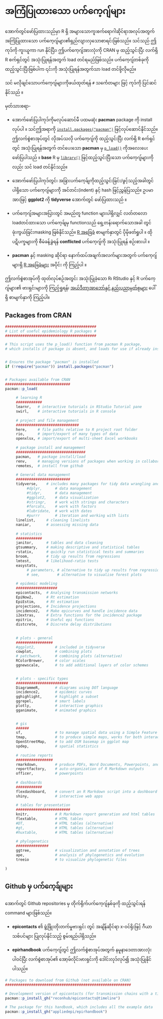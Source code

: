 # အကြံပြုထားသော ပက်ကေ့ဂျ်များ

<!-- ======================================================= -->

အောက်တွင်ဖော်ပြထားသည်မှာ R ရှိ အများသောကူးစက်ရောဂါဆိုင်ရာအလုပ်အတွက် အကြံပြုထားသော ပက်ကေ့ဂျ်များ၏ရှည်လျားလှသောစာရင်းဖြစ်သည်။ သင်သည် ဤကုဒ်ကို ကူးယူကာ run နိုင်ပြီး၊ ဤပက်ကေ့ဂျ်အားလုံးကို CRAN မှ ထည့်သွင်းပြီး လက်ရှိ R စက်ရှင်တွင် အသုံးပြုရန်အတွက် load တင်ရမည်ဖြစ်သည်။ ပက်ကေ့ဂျ်တစ်ခုကို ထည့်သွင်းပြီးဖြစ်ပါက ၎င်းကို အသုံးပြုရန်အတွက်သာ load တင်ဖို့လိုမည်။

သင် မလိုချင်သောပက်ကေ့ဂျ်များကိုဖယ်ထုတ်ရန် `#` သင်္ကေတများ ဖြင့် ကုဒ်ကို ပြင်ဆင်နိုင်သည် ။

မှတ်သားစရာ-

-   အောက်ဖော်ပြပါကုဒ်ကိုမလုပ်ဆောင်မီ ပထမဆုံး **pacman** package ကို install လုပ်ပါ ။ သင်ဤအရာကို [`install.packages("pacman")`](https://rdrr.io/r/utils/install.packages.html) ဖြင့်လုပ်ဆောင်နိုင်သည်။ ဤလက်စွဲစာအုပ်တွင် လိုအပ်သလို ပက်ကေ့ဂျ်ကို ထည့်သွင်းပြီး လက်ရှိ R စက်ရှင်တွင် အသုံးပြုရန်အတွက် တင်ပေးသော **pacman** မှ [`p_load()`](https://rdrr.io/pkg/pacman/man/p_load.html) ကိုအလေးပေးဖော်ပြပါသည် ။ **base** R မှ [`library()`](https://rdrr.io/r/base/library.html) ဖြင့်ထည့်သွင်းပြီးသော ပက်ကေ့ဂျ်များကိုလည်း သင် load တင်နိုင်သည်။

-   အောက်ဖော်ပြပါကုဒ်တွင်၊ အခြားပက်ကေ့ခ်ျကိုထည့်သွင်းခြင်း/ဖွင့်သည့်အခါတွင်ပါရှိသော ပက်ကေ့ဂျ်များကို အင်တင်း(indent) နှင့် hash ဖြင့်ညွှန်ပြသည်။ ဥပမာအားဖြင့် **ggplot2** ကို **tidyverse** အောက်တွင် ဖော်ပြထားသည် ။

-   ပက်ကေ့ဂျ်အများအပြားတွင် အမည်တူ function များပါရှိလျှင် လတ်တလော loadတင်ထားသော ပက်ကေ့ခ်ျမှ functionသည် ရှေ့တန်းရောက်သောအခါ တွင် ဖုံးကွယ်ခြင်းmasking ဖြစ်နိုင်သည်။ [R အခြေခံ](https://epirhandbook.com/en/r-basics.html#r-basics) စာမျက်နှာတွင် ပိုမိုဖတ်ရှုပါ ။ ထိုပဋိပက္ခများကို စီမံခန့်ခွဲရန် **conflicted** ပက်ကေ့ဂျ်ကို အသုံးပြုရန် စဉ်းစားပါ ။

-   **pacman** နှင့် masking ဆိုင်ရာ နောက်ထပ်အချက်အလက်များအတွက် ပက်ကေ့ဂျ်များရှိ [R အခြေခံများ](https://epirhandbook.com/en/r-basics.html#r-basics) အပိုင်း ကို ကြည့်ပါ ။

ဤလက်စွဲစာအုပ်ကို ထုတ်လုပ်စဉ်အတွင်း အသုံးပြုခဲ့သော R၊ RStudio နှင့် R ပက်ကေ့ဂျ်များ၏ ဗားရှင်းများကို ကြည့်ရှုရန်၊ [အယ်ဒီတာ့အာဘော်နှင့် နည်းပညာမှတ်စုများ](https://epirhandbook.com/en/editorial-and-technical-notes.html#editorial-and-technical-notes) ပေါ်ရှိ စာမျက်နှာကို ကြည့်ပါ။

## Packages from CRAN

```r

##########################################
# List of useful epidemiology R packages #
##########################################

# This script uses the p_load() function from pacman R package, 
# which installs if package is absent, and loads for use if already installed


# Ensures the package "pacman" is installed
if (!require("pacman")) install.packages("pacman")


# Packages available from CRAN
##############################
pacman::p_load(
     
     # learning R
     ############
     learnr,   # interactive tutorials in RStudio Tutorial pane
     swirl,    # interactive tutorials in R console
        
     # project and file management
     #############################
     here,     # file paths relative to R project root folder
     rio,      # import/export of many types of data
     openxlsx, # import/export of multi-sheet Excel workbooks 
     
     # package install and management
     ################################
     pacman,   # package install/load
     renv,     # managing versions of packages when working in collaborative groups
     remotes,  # install from github
     
     # General data management
     #########################
     tidyverse,    # includes many packages for tidy data wrangling and presentation
          #dplyr,      # data management
          #tidyr,      # data management
          #ggplot2,    # data visualization
          #stringr,    # work with strings and characters
          #forcats,    # work with factors 
          #lubridate,  # work with dates
          #purrr       # iteration and working with lists
     linelist,     # cleaning linelists
     naniar,       # assessing missing data
     
     # statistics  
     ############
     janitor,      # tables and data cleaning
     gtsummary,    # making descriptive and statistical tables
     rstatix,      # quickly run statistical tests and summaries
     broom,        # tidy up results from regressions
     lmtest,       # likelihood-ratio tests
     easystats,
          # parameters, # alternative to tidy up results from regressions
          # see,        # alternative to visualise forest plots 
     
     # epidemic modeling
     ###################
     epicontacts,  # Analysing transmission networks
     EpiNow2,      # Rt estimation
     EpiEstim,     # Rt estimation
     projections,  # Incidence projections
     incidence2,   # Make epicurves and handle incidence data
     i2extras,     # Extra functions for the incidence2 package
     epitrix,      # Useful epi functions
     distcrete,    # Discrete delay distributions
     
     
     # plots - general
     #################
     #ggplot2,         # included in tidyverse
     cowplot,          # combining plots  
     # patchwork,      # combining plots (alternative)     
     RColorBrewer,     # color scales
     ggnewscale,       # to add additional layers of color schemes

     
     # plots - specific types
     ########################
     DiagrammeR,       # diagrams using DOT language
     incidence2,       # epidemic curves
     gghighlight,      # highlight a subset
     ggrepel,          # smart labels
     plotly,           # interactive graphics
     gganimate,        # animated graphics 

     
     # gis
     ######
     sf,               # to manage spatial data using a Simple Feature format
     tmap,             # to produce simple maps, works for both interactive and static maps
     OpenStreetMap,    # to add OSM basemap in ggplot map
     spdep,            # spatial statistics 
     
     # routine reports
     #################
     rmarkdown,        # produce PDFs, Word Documents, Powerpoints, and HTML files
     reportfactory,    # auto-organization of R Markdown outputs
     officer,          # powerpoints
     
     # dashboards
     ############
     flexdashboard,    # convert an R Markdown script into a dashboard
     shiny,            # interactive web apps
     
     # tables for presentation
     #########################
     knitr,            # R Markdown report generation and html tables
     flextable,        # HTML tables
     #DT,              # HTML tables (alternative)
     #gt,              # HTML tables (alternative)
     #huxtable,        # HTML tables (alternative) 
     
     # phylogenetics
     ###############
     ggtree,           # visualization and annotation of trees
     ape,              # analysis of phylogenetics and evolution
     treeio            # to visualize phylogenetic files
 
)

```

## Github မှ ပက်ကေ့ခ်ျများ

အောက်တွင် Github repositories မှ တိုက်ရိုက်ပက်ကေ့ဂျ်နှစ်ခုကို ထည့်သွင်းရန် command များဖြစ်သည်။

-   **epicontacts** ၏ ဖွံ့ဖြိုးတိုးတက်မှုဗားရှင်း တွင် အချိန်ဆိုင်ရာ x-ဝင်ရိုးဖြင့် ဂီယာသစ်ပင်များ ပြုလုပ်နိုင်သည့် စွမ်းရည်ပါရှိသည်။

-   **epirhandbook** ပက်ကေ့ဂျ်တွင် ဤလက်စွဲစာအုပ်အတွက် နမူနာဒေတာအားလုံး ပါဝင်ပြီး လက်စွဲစာအုပ်၏ အော့ဖ်လိုင်းဗားရှင်းကို ဒေါင်းလုဒ်လုပ်ံ၍ အသုံးပြုနိုင်ပါသည်။

```r
# Packages to download from Github (not available on CRAN)
##########################################################

# Development version of epicontacts (for transmission chains with a time x-axis)
pacman::p_install_gh("reconhub/epicontacts@timeline")

# The package for this handbook, which includes all the example data  
pacman::p_install_gh("appliedepi/epirhandbook")



```
